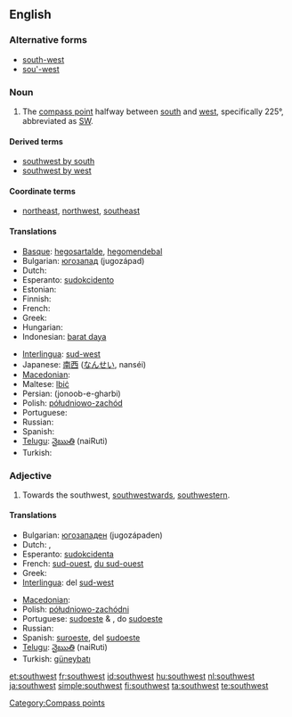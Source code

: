 {{wikipedia|dab=Southwest}}
==English==

===Alternative forms===
* [[south-west]]
* [[sou'-west]]

===Noun===
{{en-noun|-}}

# The [[compass point]] halfway between [[south]] and [[west]], specifically 225°, abbreviated as [[SW]].

====Derived terms====
* [[southwest by south]]
* [[southwest by west]]

====Coordinate terms====
* {{sense|compass point}} [[northeast]], [[northwest]], [[southeast]]

====Translations====
{{trans-top|compass point}}
* [[Basque]]: [[hegosartalde]], [[hegomendebal]]
* Bulgarian: [[югозапад]] (jugozápad) {{m}}
* Dutch: {{t-|nl|zuidwesten|n}}
* Esperanto: [[sudokcidento]]
* Estonian: {{t-|et|edel}}
* Finnish: {{t+|fi|lounas}}
* French: {{t+|fr|sud-ouest|m}}
* Greek: {{t+|el|νοτιοδυτικά|tr=notiodytiká|sc=Grek}}
* Hungarian: {{t+|hu|délnyugat}}
* Indonesian: [[barat daya]]
{{trans-mid}}
* [[Interlingua]]: [[sud-west]]
* Japanese: [[南西]] ([[なんせい]], nanséi)
* [[Macedonian]]: {{t|mk|југозапад|m|tr=jugozápad|sc=Cyrl}}
* Maltese: [[lbiċ]]
* Persian: {{fa-Arab|[[جنوب غربی]]}} (jonoob-e-gharbi)
* Polish: [[półudniowo-zachód]]
* Portuguese: {{t+|pt|sudoeste|m}}
* Russian: {{t+|ru|юго-запад|m|tr=jugo-západ|sc=Cyrl}}
* Spanish: {{t-|es|suroeste|m}}
* [[Telugu]]: [[నైఋతి]] (naiRuti)
* Turkish: {{t+|tr|güneybatı}}
{{trans-bottom}}

===Adjective===
{{en-adj}}

# Towards the southwest, [[southwestward]]s, [[southwestern]].

====Translations====
{{trans-top|towards the southwest}}
* Bulgarian: [[югозападен]] (jugozápaden) {{m}}
* Dutch: {{t+|nl|zuidwest}}, {{t+|nl|zuidwestelijk}}
* Esperanto: [[sudokcidenta]]
* French: [[sud-ouest]], [[du sud-ouest]]
* Greek: {{t+|el|νοτιοδυτικός|tr=notiodytikós|sc=Grek}}
* [[Interlingua]]: del [[sud-west]]
{{trans-mid}}
* [[Macedonian]]: {{t|mk|југозападно|tr=jugozápadno|sc=Cyrl}}
* Polish: [[półudniowo-zachódni]]
* Portuguese: [[sudoeste]] {{m}} & {{f}}, do [[sudoeste]]
* Russian: {{t+|ru|юго-западный|tr=jugo-západnyj|sc=Cyrl}}
* Spanish: [[suroeste]], del [[sudoeste]]
* [[Telugu]]: [[నైఋతి]] (naiRuti)
* Turkish: [[güneybatı]]
{{trans-bottom}}

[[Category:Compass points]]

[[et:southwest]]
[[fr:southwest]]
[[id:southwest]]
[[hu:southwest]]
[[nl:southwest]]
[[ja:southwest]]
[[simple:southwest]]
[[fi:southwest]]
[[ta:southwest]]
[[te:southwest]]